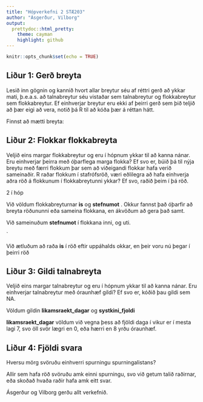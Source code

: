 ```yaml
---
title: "Hópverkefni 2 STÆ203"
author: "Ásgerður, Vilborg"
output: 
  prettydoc::html_pretty:
    theme: cayman
    highlight: github
---
```


```r
knitr::opts_chunk$set(echo = TRUE)

```

## Liður 1: Gerð breyta

Lesið inn gögnin og kannið hvort allar breytur séu af réttri gerð að ykkar mati, þ.e.a.s. að talnabreytur séu vistaðar sem talnabreytur og flokkabreytur sem flokkabreytur. Ef einhverjar breytur eru ekki af þeirri gerð sem þið teljið að þær eigi að vera, notið þá R til að kóða þær á réttan hátt.

Finnst að mætti breyta:



## Liður 2: Flokkar flokkabreyta

Veljið eins margar flokkabreytur og eru í hópnum ykkar til að kanna nánar. Eru einhverjar þeirra með óþarflega marga flokka? Ef svo er, búið þá til nýja breytu með færri flokkum þar sem að viðeigandi flokkar hafa verið sameinaðir. R raðar flokkum í stafrófsröð, væri eðlilegra að hafa einhverja aðra röð á flokkunum í flokkabreytunni ykkar? Ef svo, raðið þeim í þá röð.

2 í hóp

Við völdum flokkabreyturnar **is** og **stefnumot** . Okkur fannst það óþarfir að breyta röðununni eða sameina flokkana, en ákvöðum að gera það samt.

Við sameinuðum **stefnumot** í flokkana inni, og uti.

`

Við ætluðum að raða **is** í röð eftir uppáhalds okkar, en þeir voru nú þegar í þeirri röð



## Liður 3: Gildi talnabreyta

Veljið eins margar talnabreytur og eru í hópnum ykkar til að kanna nánar. Eru einhverjar talnabreytur með óraunhæf gildi? Ef svo er, kóðið þau gildi sem NA.

Völdum gildin **likamsraekt_dagar** og **systkini_fjoldi**

**likamsraekt_dagar** völdum við vegna þess að fjöldi daga í vikur er í mesta lagi 7, svo öll svör lægri en 0, eða hærri en 8 yrðu óraunhæf.



## Liður 4: Fjöldi svara

Hversu mörg svöruðu einhverri spurningu spurningalistans?

Allir sem hafa röð svöruðu amk einni spurningu, svo við getum talið raðirnar, eða skoðað hvaða raðir hafa amk eitt svar.




Ásgerður og Vilborg gerðu allt verkefnið.